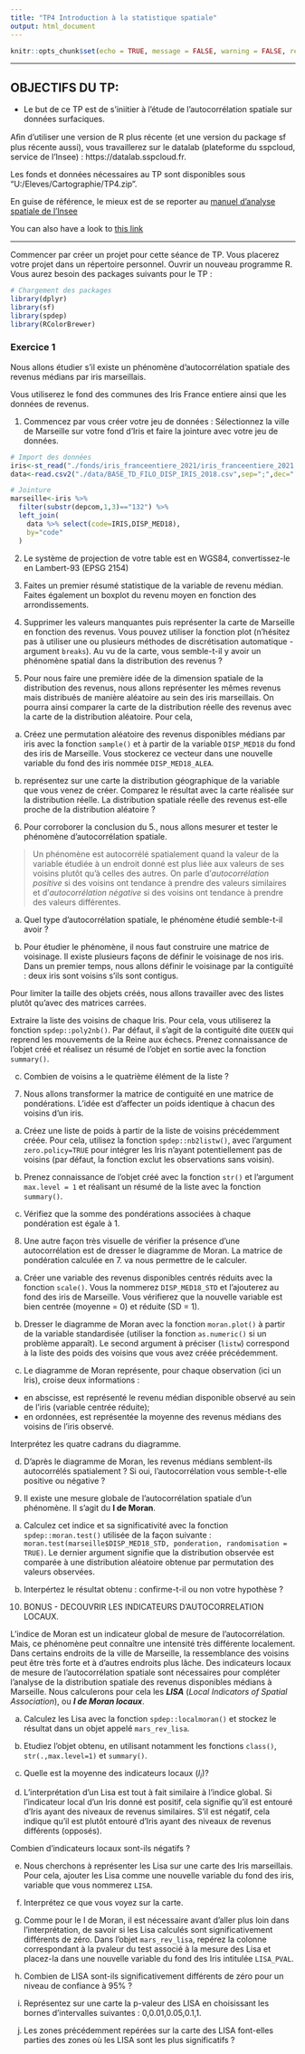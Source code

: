 ```yaml
---
title: "TP4 Introduction à la statistique spatiale"
output: html_document
---
```



```r
knitr::opts_chunk$set(echo = TRUE, message = FALSE, warning = FALSE, results='hide',error=TRUE,eval = FALSE)
```


---




## **OBJECTIFS DU TP:**

- Le but de ce TP est de s'iniitier à l'étude de l'autocorrélation spatiale sur données surfaciques.  


Aﬁn d’utiliser une version de R plus récente (et une version du package sf plus récente aussi), vous travaillerez sur le datalab (plateforme du sspcloud, service de l’Insee) : https://datalab.sspcloud.fr. 

Les fonds et données nécessaires au TP sont disponibles sous “U:/Eleves/Cartographie/TP4.zip".

En guise de référence, le mieux est de se reporter au [manuel d'analyse spatiale de l'Insee](https://www.insee.fr/fr/information/3635442)

You can also have a look to [this link](https://mgimond.github.io/Spatial/spatial-autocorrelation-in-r.html#app8_2)




---

Commencer par créer un projet pour cette séance de TP. Vous placerez votre projet dans un répertoire personnel. Ouvrir un nouveau programme R. Vous aurez besoin des packages suivants pour le TP :

```r
# Chargement des packages
library(dplyr)
library(sf)
library(spdep)
library(RColorBrewer)

```



### Exercice 1

Nous allons étudier s'il existe un phénomène d'autocorrélation spatiale des revenus médians par iris marseillais.

Vous utiliserez le fond des communes des Iris France entiere ainsi que les données de revenus.

1. Commencez par vous créer votre jeu de données : Sélectionnez la ville de Marseille sur votre fond d'Iris et faire la jointure avec votre jeu de données.

```r
# Import des données
iris<-st_read("./fonds/iris_franceentiere_2021/iris_franceentiere_2021.shp")
data<-read.csv2("./data/BASE_TD_FILO_DISP_IRIS_2018.csv",sep=";",dec=".")

# Jointure
marseille<-iris %>% 
  filter(substr(depcom,1,3)=="132") %>% 
  left_join(
    data %>% select(code=IRIS,DISP_MED18),
    by="code"
  )
```

2. Le système de projection de votre table est en WGS84, convertissez-le en Lambert-93 (EPSG 2154)



3. Faites un premier résumé statistique de la variable de revenu médian. Faites également un boxplot du revenu moyen en fonction des arrondissements.



4. Supprimer les valeurs manquantes puis représenter la carte de Marseille en fonction des revenus. Vous pouvez utiliser la fonction plot (n'hésitez pas à utiliser une ou plusieurs méthodes de discrétisation automatique - argument `breaks`). Au vu de la carte, vous semble-t-il y avoir un phénomène spatial dans la distribution des revenus ?



5. Pour nous faire une première idée de la dimension spatiale de la distribution des revenus,
nous allons représenter les mêmes revenus mais distribués de manière aléatoire au sein
des iris marseillais. On pourra ainsi comparer la carte de la distribution réelle des revenus avec la carte de la distribution aléatoire. Pour cela,

a. Créez une permutation aléatoire des revenus disponibles médians par iris avec la fonction `sample()` et à partir de la variable `DISP_MED18` du fond des iris de Marseille. 
Vous stockerez ce vecteur dans une nouvelle variable du fond des iris nommée `DISP_MED18_ALEA`.


b. représentez sur une carte la distribution géographique de la variable que vous venez de créer. 
Comparez le résultat avec la carte réalisée sur la distribution réelle. La distribution spatiale réelle des revenus est-elle proche de la distribution aléatoire ?



6. Pour corroborer la conclusion du 5., nous allons mesurer et tester le phénomène d'autocorrélation spatiale.

>Un phénomène est autocorrélé spatialement quand la valeur de la variable étudiée à un 
endroit donné est plus liée aux valeurs de ses voisins plutôt qu'à celles des autres. 
On parle d'*autocorrélation positive* si des voisins ont tendance à prendre des valeurs similaires et
d'*autocorrélation négative* si des voisins ont tendance à prendre des valeurs différentes.

a. Quel type d'autocorrélation spatiale, le phénomène étudié semble-t-il avoir ?


b. Pour étudier le phénomène, il nous faut construire une matrice de voisinage. 
Il existe plusieurs façons de définir le voisinage de nos iris. Dans un premier temps,
nous allons définir le voisinage par la contiguïté : deux iris sont voisins s'ils sont contigus.

Pour limiter la taille des objets créés, nous allons travailler avec des listes plutôt 
qu'avec des matrices carrées.

Extraire la liste des voisins de chaque Iris. Pour cela, vous utiliserez la fonction 
`spdep::poly2nb()`. Par défaut, il s'agit de la contiguité  dite `QUEEN` qui reprend 
les mouvements de la Reine aux échecs. Prenez connaissance de l'objet créé et réalisez 
un résumé de l'objet en sortie avec la fonction `summary()`.


c. Combien de voisins a le quatrième élément de la liste ?


7. Nous allons transformer la matrice de contiguité en une matrice de pondérations. 
L'idée est d'affecter un poids identique à chacun des voisins d'un iris. 

a. Créez une liste de poids à partir de la liste de voisins précédemment créée. 
Pour cela, utilisez la fonction `spdep::nb2listw()`, avec l'argument `zero.policy=TRUE` pour intégrer les Iris n'ayant potentiellement pas de voisins (par défaut, la fonction exclut les observations sans voisin). 



b. Prenez connaissance de l'objet créé avec la fonction `str()` et l'argument `max.level = 1` et réalisant un résumé de la liste avec la fonction `summary()`.



c. Vérifiez que la somme des pondérations associées à chaque pondération est égale à 1.



8. Une autre façon très visuelle de vérifier la présence d'une autocorrélation est de dresser le diagramme de Moran. La matrice de pondération calculée en 7. va nous permettre de le calculer.

a. Créer une variable des revenus disponibles centrés réduits avec la fonction `scale()`. 
Vous la nommerez `DISP_MED18_STD` et l'ajouterez au fond des iris de Marseille.
Vous vérifierez que la nouvelle variable est bien centrée (moyenne = 0) et réduite (SD = 1).



b. Dresser le diagramme de Moran avec la fonction `moran.plot()` à partir de la variable standardisée (utiliser la fonction `as.numeric()` si un problème apparaît).
Le second argument à préciser (`listw`) correspond à la liste des poids des voisins que vous avez créée précédemment.


c. Le diagramme de Moran représente, pour chaque observation (ici un Iris), croise deux informations :  
- en abscisse, est représenté le revenu médian disponible observé au sein de l'iris (variable centrée réduite);
- en ordonnées, est représentée la moyenne des revenus médians des voisins de l'iris observé.

Interprétez les quatre cadrans du diagramme.


d. D'après le diagramme de Moran, les revenus médians semblent-ils autocorrélés spatialement ? Si oui, l'autocorrélation vous semble-t-elle positive ou négative ?


9. Il existe une mesure globale de l'autocorrélation spatiale d'un phénomène. Il s'agit du 
**I de Moran**. 

a. Calculez cet indice et sa significativité avec la fonction `spdep::moran.test()` 
utilisée de la façon suivante : `moran.test(marseille$DISP_MED18_STD, ponderation, randomisation = TRUE)`.
Le dernier argument signifie que la distribution observée est comparée à une distribution 
aléatoire obtenue par permutation des valeurs observées. 


b. Interpértez le résultat obtenu : confirme-t-il ou non votre hypothèse ?



10. BONUS - DECOUVRIR LES INDICATEURS D'AUTOCORRELATION LOCAUX.

L'indice de Moran est un indicateur global de mesure de l'autocorrélation. Mais, 
ce phénomène peut connaître une intensité très différente localement. Dans certains endroits de 
la ville de Marseille, la ressemblance des voisins peut être très forte et à d'autres 
endroits plus lâche. Des indicateurs locaux de mesure de l'autocorrélation spatiale sont nécessaires 
pour compléter l'analyse de la distribution spatiale des revenus disponibles médians à Marseille.
Nous calculerons pour cela les ***LISA*** (*Local Indicators of Spatial Association*), 
ou ***I de Moran locaux***.

a. Calculez les Lisa avec la fonction `spdep::localmoran()` et stockez le résultat 
dans un objet appelé `mars_rev_lisa`.


b. Etudiez l'objet obtenu, en utilisant notamment les fonctions `class()`, `str(.,max.level=1)` et 
`summary()`.


c. Quelle est la moyenne des indicateurs locaux ($I_i$)?



d. L'interprétation d'un Lisa est tout à fait similaire à l'indice global. 
Si l'indicateur local d'un Iris donné est positif, cela signifie qu'il est entouré d'Iris ayant des niveaux de revenus similaires. 
S'il est négatif, cela indique qu'il est plutôt entouré d'Iris ayant des niveaux de revenus différents (opposés).

Combien d'indicateurs locaux sont-ils négatifs ?



e. Nous cherchons à représenter les Lisa sur une carte des Iris marseillais. Pour cela, ajouter les Lisa comme une nouvelle variable du fond des iris, variable que vous nommerez `LISA`.


f. Interprétez ce que vous voyez sur la carte.



g. Comme pour le I de Moran, il est nécessaire avant d'aller plus loin dans l'interprétation, de savoir si les Lisa calculés sont significativement différents de zéro. Dans l'objet `mars_rev_lisa`, repérez la colonne correspondant à la pvaleur du test associé à la mesure des Lisa et placez-la dans une nouvelle variable du fond des Iris intitulée `LISA_PVAL`.




h. Combien de LISA sont-ils significativement différents de zéro pour un niveau de confiance à 95% ?



i. Représentez sur une carte la p-valeur des LISA en choisissant les bornes d'intervalles suivantes : 0,0.01,0.05,0.1,1.



j. Les zones précédemment repérées sur la carte des LISA font-elles parties des zones 
où les LISA sont les plus significatifs ?

